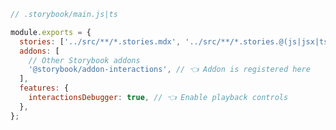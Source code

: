 ```js
// .storybook/main.js|ts

module.exports = {
  stories: ['../src/**/*.stories.mdx', '../src/**/*.stories.@(js|jsx|ts|tsx)'],
  addons: [
    // Other Storybook addons
    '@storybook/addon-interactions', // 👈 Addon is registered here
  ],
  features: {
    interactionsDebugger: true, // 👈 Enable playback controls
  },
};
```
